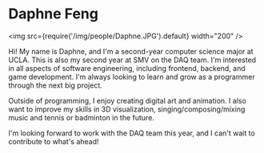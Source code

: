 # Daphne Feng

<img src={require('/img/people/Daphne.JPG').default} width="200" />

Hi! My name is Daphne, and I'm a second-year computer science major at UCLA. This is also my second year at SMV on the DAQ team.
I'm interested in all aspects of software engineering, including frontend, backend, and game development. 
I'm always looking to learn and grow as a programmer through the next big project.  

Outside of programming, I enjoy creating digital art and animation. 
I also want to improve my skills in 3D visualization, singing/composing/mixing music and tennis or badminton in the future.  

I'm looking forward to work with the DAQ team this year, and I can't wait to contribute to what's ahead!